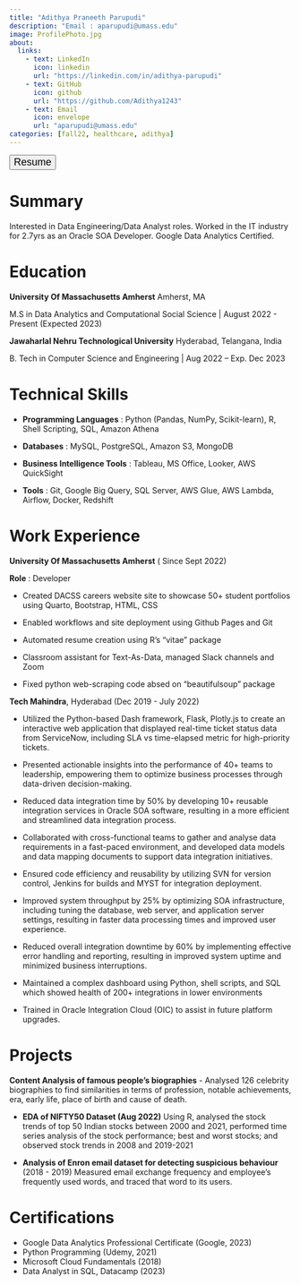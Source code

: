```yaml
---
title: "Adithya Praneeth Parupudi"
description: "Email : aparupudi@umass.edu" 
image: ProfilePhoto.jpg
about:
  links:
    - text: LinkedIn
      icon: linkedin
      url: "https://linkedin.com/in/adithya-parupudi"
    - text: GitHub
      icon: github
      url: "https://github.com/Adithya1243"
    - text: Email
      icon: envelope
      url: "aparupudi@umass.edu"
categories: [fall22, healthcare, adithya]
---
```


```{=html}
<style>
.quarto-categories {
justify-content: space-evenly;
}
.tab-content {
    font-size: medium;
}
.resume{
font-size: large    ;
}
</style>
```
<!-- Resume download button -->

<a href = "cv.pdf" title = "Adithya_Resume" target="_blank" > <button type="button" class="resume btn bg-success btn-lg w-100"> <i class="bi bi-cloud-download"></i> Resume </button> </a>

<!-- ::: column-page -->

::: panel-tabset
# Summary

Interested in Data Engineering/Data Analyst roles. Worked in the IT industry for 2.7yrs as an Oracle SOA Developer. Google Data Analytics Certified.

# Education

**University Of Massachusetts Amherst** Amherst, MA

M.S in Data Analytics and Computational Social Science \| August 2022 - Present (Expected 2023)

**Jawaharlal Nehru Technological University** Hyderabad, Telangana, India

B. Tech in Computer Science and Engineering \| Aug 2022 -- Exp. Dec 2023

# Technical Skills

-   **Programming Languages** : Python (Pandas, NumPy, Scikit-learn), R, Shell Scripting, SQL, Amazon Athena

-   **Databases** : MySQL, PostgreSQL, Amazon S3, MongoDB

-   **Business Intelligence Tools** : Tableau, MS Office, Looker, AWS QuickSight

-   **Tools** : Git, Google Big Query, SQL Server, AWS Glue, AWS Lambda, Airflow, Docker, Redshift

# Work Experience

**University Of Massachusetts Amherst** ( Since Sept 2022)

**Role** : Developer

-   Created DACSS careers website site to showcase 50+ student portfolios using Quarto, Bootstrap, HTML, CSS

-   Enabled workflows and site deployment using Github Pages and Git

-   Automated resume creation using R's "vitae" package

-   Classroom assistant for Text-As-Data, managed Slack channels and Zoom

-   Fixed python web-scraping code absed on "beautifulsoup" package

**Tech Mahindra**, Hyderabad (Dec 2019 - July 2022)

-   Utilized the Python-based Dash framework, Flask, Plotly.js to create an interactive web application that displayed real-time ticket status data from ServiceNow, including SLA vs time-elapsed metric for high-priority tickets.

-   Presented actionable insights into the performance of 40+ teams to leadership, empowering them to optimize business processes through data-driven decision-making.

-   Reduced data integration time by 50% by developing 10+ reusable integration services in Oracle SOA software, resulting in a more efficient and streamlined data integration process.

-   Collaborated with cross-functional teams to gather and analyse data requirements in a fast-paced environment, and developed data models and data mapping documents to support data integration initiatives.

-   Ensured code efficiency and reusability by utilizing SVN for version control, Jenkins for builds and MYST for integration deployment.

-   Improved system throughput by 25% by optimizing SOA infrastructure, including tuning the database, web server, and application server settings, resulting in faster data processing times and improved user experience.

-   Reduced overall integration downtime by 60% by implementing effective error handling and reporting, resulting in improved system uptime and minimized business interruptions.

-   Maintained a complex dashboard using Python, shell scripts, and SQL which showed health of 200+ integrations in lower environments

-   Trained in Oracle Integration Cloud (OIC) to assist in future platform upgrades.

# Projects

**Content Analysis of famous people's biographies** - Analysed 126 celebrity biographies to find similarities in terms of profession, notable achievements, era, early life, place of birth and cause of death.

-   **EDA of NIFTY50 Dataset (Aug 2022)** Using R, analysed the stock trends of top 50 Indian stocks between 2000 and 2021, performed time series analysis of the stock performance; best and worst stocks; and observed stock trends in 2008 and 2019-2021

-   **Analysis of Enron email dataset for detecting suspicious behaviour** (2018 - 2019) Measured email exchange frequency and employee's frequently used words, and traced that word to its users.

# Certifications

-   Google Data Analytics Professional Certificate (Google, 2023)
-   Python Programming (Udemy, 2021)
-   Microsoft Cloud Fundamentals (2018)
-   Data Analyst in SQL, Datacamp (2023)
:::
